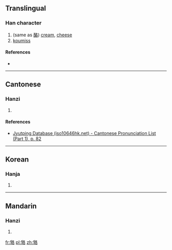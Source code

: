 ==Translingual==

===Han character===
{{Han char|rn=30|rad=口|as=10|sn=13|four=|canj=BDHER|ids=⿰孚各}}

# (same as [[酪]]) [[cream]], [[cheese]]
# [[koumiss]]

====References====
* {{Han ref|kx=0203.250|dkj=04104|dj=0426.050|hdz=10669.030|uh=55E0|ud=21984}}

----

==Cantonese==

===Hanzi===
{{yue-hanzi|jyut=[[lok6]]|y=lok6}}

# {{defn|lang=yue|sort=口10}}

====References====
* [http://www.iso10646hk.net/jp/document/download.jsp Jyutping Database (iso10646hk.net) - Cantonese Pronunciation List (Part 1), p. 82]

----

==Korean==

===Hanja===
{{ko-hanja|hangeul=라|rv=ra|mr=ra}}

# {{defn|lang=ko|sort=口10}}

----

==Mandarin==

===Hanzi===
{{cmn-hanzi|pin=[[luò]] ([[luo4]])|wg=lo<sup>4</sup>}}

# {{defn|lang=cmn|sort=口10}}

[[fr:嗠]]
[[pl:嗠]]
[[zh:嗠]]